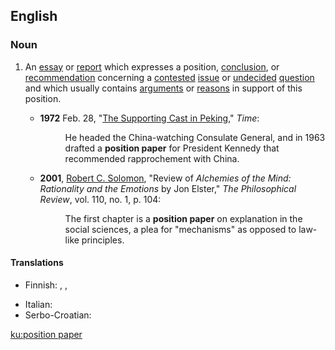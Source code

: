 ==English==

===Noun===
{{en-noun|head=[[position]] [[paper]]}}

#{{context|philosophy|government|public policy|lang=en}} An [[essay]] or [[report]] which expresses a position, [[conclusion]], or [[recommendation]] concerning a [[contested]] [[issue]] or [[undecided]] [[question]] and which usually contains [[argument]]s or [[reason]]s in support of this position.
#* '''1972''' Feb. 28, "[http://www.time.com/time/magazine/article/0,9171,905829,00.html The Supporting Cast in Peking]," ''Time'':
#*: He headed the China-watching Consulate General, and in 1963 drafted a '''position paper''' for President Kennedy that recommended rapprochement with China.
#* '''2001''', [[w:Robert_C._Solomon|Robert C. Solomon]], "Review of ''Alchemies of the Mind: Rationality and the Emotions'' by Jon Elster," ''The Philosophical Review'', vol. 110, no. 1, p. 104:
#*: The first chapter is a '''position paper''' on explanation in the social sciences, a plea for "mechanisms" as opposed to law-like principles.

====Translations====
{{trans-top|essay or report which expresses a position on a contested issue}}
* Finnish: {{t|fi|kannanotto}}, {{t+|fi|linjaus}}, {{t+|fi|ohjelma}}
{{trans-mid}}
* Italian: {{t+|it|studio}}
* Serbo-Croatian: {{t|sh|dokument o službenom stavu |m}}
{{trans-bottom}}

[[ku:position paper]]